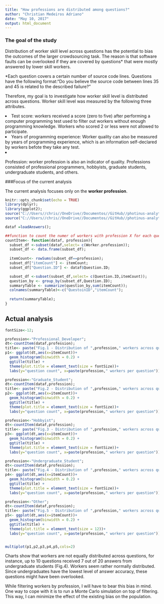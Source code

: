 ```yaml
---
title: "How professions are distributed among questions?"
author: "Christian Medeiros Adriano"
date: "May 10, 2017"
output: html_document
---
```


### The goal of the study
  <p>Distribution of worker skill level across questions has the potential to bias the outcomes of the larger crowdsourcing task. The reason is that software faults can be overlooked if they are covered by questions* that were mostly answered by lower skill workers. </p>

<p>*Each question covers a certain number of source code lines. Questions have the following format:"Do you believe the source code between lines 35 and 45 is related to the described failure?"</p>
  
<p>  Therefore, my goal is to investigate how worker skill level is distributed across questions. Worker skill level was measured by the following three attributes. 
  <du>
  <li>Test score: workers received a score (zero to five) after performing a computer programming test used to filter
   out workers without enough programming knowledge. Workers who scored 2 or less were not allowed to participate.
  <li>Years of programming experience: Worker quality can also be measured by years of programming experience, which is an information self-declared by workers befote they take any test. 
   <li>Profession: worker profession is also an indicator of quality. Professions consisted of professional programmers, hobbyists, graduate students, undergraduate students, and others.
   </du>

###Focus of the current analysis
<p>The current analysis focuses only on the <b>worker profession</b>.</p>

```r
knitr::opts_chunk$set(echo = TRUE)
library(dplyr);
library(ggplot2);
source("C://Users//chris//OneDrive//Documentos//GitHub//photinus-analytics//loadAnswers.R");
source("C://Users//chris//OneDrive//Documentos//GitHub//photinus-analytics//multiplot.R");

dataf =loadAnswers();

##function to count the numer of workers with profession X for each question
countItem<- function(dataf, profession){
  subset_df <-subset(dataf,select= c(Worker.profession));
  subset_df <- data.frame(subset_df); 
  
  itemCount<- rowSums(subset_df==profession); 
  subset_df["itemCount"] <- itemCount;
  subset_df["Question.ID"] <- dataf$Question.ID;

  subset_df <-subset(subset_df,select= c(Question.ID,itemCount));
  question_by <- group_by(subset_df,Question.ID);
  summaryTable <- summarize(question_by,sum(itemCount));
  colnames(summaryTable)<-c("QuestoinID","itemCount");
 
  return(summaryTable);
}
```

## Actual analysis
```r

fontSize<-12;

profession<-"Professional_Developer";
dt<-countItem(dataf,profession);
title<- paste("Fig.1 - Distribution of ",profession," workers across questions");
p1<- ggplot(dt,aes(x=itemCount))+
  geom_histogram(binwidth = 0.2) +
  ggtitle(title) +
  theme(plot.title = element_text(size = fontSize))+
  labs(y="question count", x=paste(profession," workers per question"));

profession<-"Graduate_Student";
dt<-countItem(dataf,profession);
title<- paste("Fig.2 - Distribution of ",profession," workers across questions");
p2<- ggplot(dt,aes(x=itemCount))+
  geom_histogram(binwidth = 0.2) +
  ggtitle(title) +
  theme(plot.title = element_text(size = fontSize))+
  labs(y="question count", x=paste(profession," workers per question"));

profession<-"Hobbyist";
dt<-countItem(dataf,profession);
title<- paste("Fig.3 - Distribution of ",profession," workers across questions");
p3<- ggplot(dt,aes(x=itemCount))+
  geom_histogram(binwidth = 0.2) +
  ggtitle(title) +
  theme(plot.title = element_text(size = fontSize))+
  labs(y="question count", x=paste(profession," workers per question"));

profession<-"Undergraduate_Student";
dt<-countItem(dataf,profession);
title<- paste("Fig.4 - Distribution of ",profession," workers across questions");
p4<- ggplot(dt,aes(x=itemCount))+
  geom_histogram(binwidth = 0.2) +
  ggtitle(title) +
  theme(plot.title = element_text(size = fontSize))+
  labs(y="question count", x=paste(profession," workers per question"));

profession<-"Other";
dt<-countItem(dataf,profession);
title<- paste("Fig.5 - Distribution of ",profession," workers across questions");
p5<- ggplot(dt,aes(x=itemCount))+
  geom_histogram(binwidth = 0.2) +
  ggtitle(title) +
  theme(plot.title = element_text(size = 12))+
  labs(y="question count", x=paste(profession," workers per question"));


multiplot(p1,p2,p3,p4,p5,cols=2)

```

<p>Charts show that workers are not equally distributed across questions, for instance, up to 10 questions received 7 out of 20 answers from undergraduate students (Fig.4). Workers seem rather normally distributed. Since undergraduates have the lowest level of answer accuracy, these questions might have been overlooked. </p>

<p>While filtering workers by profession, I will have to bear this bias in mind. One way to cope with it is to run a Monte Carlo simulation on top of filtering. This way, I can minimize the effect of the existing bias on the population.</p>
